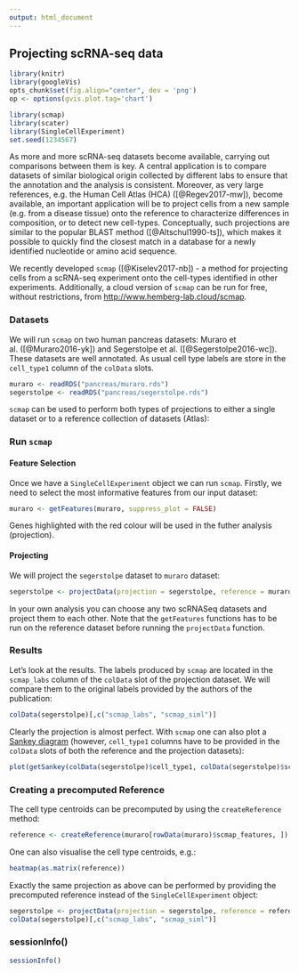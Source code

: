 ```yaml
---
output: html_document
---
```


## Projecting scRNA-seq data

```r
library(knitr)
library(googleVis)
opts_chunk$set(fig.align="center", dev = 'png')
op <- options(gvis.plot.tag='chart')
```
```r
library(scmap)
library(scater)
library(SingleCellExperiment)
set.seed(1234567)
```

As more and more scRNA-seq datasets become available, carrying out comparisons between them is key. A central application is to compare datasets of similar biological origin collected by different labs to ensure that the annotation and the analysis is consistent. Moreover, as very large references, e.g. the Human Cell Atlas (HCA) ([@Regev2017-mw]), become available, an important application will be to project cells from a new sample (e.g. from a disease tissue) onto the reference to characterize differences in composition, or to detect new cell-types. Conceptually, such projections are similar to the popular BLAST method ([@Altschul1990-ts]), which makes it possible to quickly find the closest match in a database for a newly identified nucleotide or amino acid sequence. 

We recently developed `scmap` ([@Kiselev2017-nb]) - a method for projecting cells from a scRNA-seq experiment onto the cell-types identified in other experiments. Additionally, a cloud version of `scmap` can be run for free, without restrictions, from [http://www.hemberg-lab.cloud/scmap](http://www.hemberg-lab.cloud/scmap).

### Datasets

We will run `scmap` on two human pancreas datasets: Muraro et al. ([@Muraro2016-yk]) and Segerstolpe et al. ([@Segerstolpe2016-wc]). These datasets are well annotated. As usual cell type labels are store in the `cell_type1` column of the `colData` slots.
```r
muraro <- readRDS("pancreas/muraro.rds")
segerstolpe <- readRDS("pancreas/segerstolpe.rds")
```

`scmap` can be used to perform both types of projections to either a single dataset or to a reference collection of datasets (Atlas):



### Run `scmap`

#### Feature Selection
Once we have a `SingleCellExperiment` object we can run `scmap`. Firstly, we need to select the most informative features from our input dataset:
```r
muraro <- getFeatures(muraro, suppress_plot = FALSE)
```

Genes highlighted with the red colour will be used in the futher analysis (projection).

#### Projecting

We will project the `segerstolpe` dataset to `muraro` dataset:
```r
segerstolpe <- projectData(projection = segerstolpe, reference = muraro)
```

In your own analysis you can choose any two scRNASeq datasets and project them to each other. Note that the `getFeatures` functions has to be run on the reference dataset before running the `projectData` function.

### Results

Let's look at the results. The labels produced by `scmap` are located in the `scmap_labs` column of the `colData` slot of the projection dataset. We will compare them to the original labels provided by the authors of the publication:
```r
colData(segerstolpe)[,c("scmap_labs", "scmap_siml")]
```

Clearly the projection is almost perfect. With `scmap` one can also plot a [Sankey diagram](https://developers.google.com/chart/interactive/docs/gallery/sankey) (however, `cell_type1` columns have to be provided in the `colData` slots of both the reference and the projection datasets):
```r
plot(getSankey(colData(segerstolpe)$cell_type1, colData(segerstolpe)$scmap_labs))
```

### Creating a precomputed Reference

The cell type centroids can be precomputed by using the `createReference` method:
```r
reference <- createReference(muraro[rowData(muraro)$scmap_features, ])
```

One can also visualise the cell type centroids, e.g.:
```r
heatmap(as.matrix(reference))
```

Exactly the same projection as above can be performed by providing the precomputed reference instead of the `SingleCellExperiment` object:
```r
segerstolpe <- projectData(projection = segerstolpe, reference = reference)
colData(segerstolpe)[,c("scmap_labs", "scmap_siml")]
```

### sessionInfo()

```r
sessionInfo()
```


